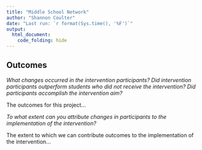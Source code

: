 ```yaml
---
title: "Middle School Network"
author: "Shannon Coulter"
date: "Last run: `r format(Sys.time(), '%F')`"
output:
  html_document:
    code_folding: hide
---
```


## Outcomes

*What changes occurred in the intervention participants? Did intervention participants outperform students who did not receive the intervention? Did participants accomplish the intervention aim?*

The outcomes for this project...

*To what extent can you attribute changes in participants to the implementation of the intervention?*

The extent to which we can contribute outcomes to the implementation of the intervention...
